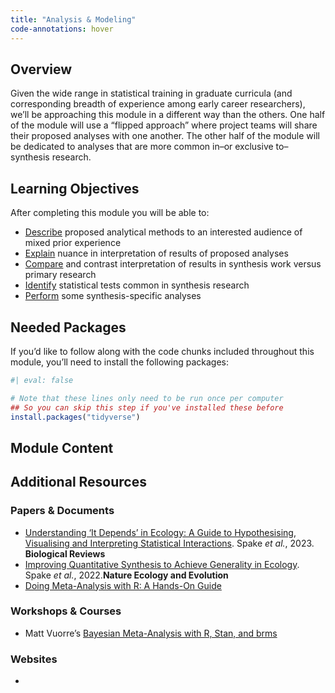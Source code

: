 ```yaml
---
title: "Analysis & Modeling"
code-annotations: hover
---
```


## Overview

Given the wide range in statistical training in graduate curricula (and corresponding breadth of experience among early career researchers), we'll be approaching this module in a different way than the others. One half of the module will use a "flipped approach" where project teams will share their proposed analyses with one another. The other half of the module will be dedicated to analyses that are more common in--or exclusive to--synthesis research.

## Learning Objectives

After completing this module you will be able to: 

- <u>Describe</u> proposed analytical methods to an interested audience of mixed prior experience
- <u>Explain</u> nuance in interpretation of results of proposed analyses
- <u>Compare</u> and contrast interpretation of results in synthesis work versus primary research
- <u>Identify</u> statistical tests common in synthesis research
- <u>Perform</u> some synthesis-specific analyses

## Needed Packages

If you'd like to follow along with the code chunks included throughout this module, you'll need to install the following packages:

```r
#| eval: false

# Note that these lines only need to be run once per computer
## So you can skip this step if you've installed these before
install.packages("tidyverse")
```

## Module Content



## Additional Resources

### Papers & Documents

- [Understanding ‘It Depends’ in Ecology: A Guide to Hypothesising, Visualising and Interpreting Statistical Interactions](https://onlinelibrary.wiley.com/doi/10.1111/brv.12939). Spake _et al._, 2023. **Biological Reviews** 
- [Improving Quantitative Synthesis to Achieve Generality in Ecology](https://www.nature.com/articles/s41559-022-01891-z). Spake _et al._, 2022.**Nature Ecology and Evolution**
- [Doing Meta-Analysis with R: A Hands-On Guide](https://bookdown.org/MathiasHarrer/Doing_Meta_Analysis_in_R/)

### Workshops & Courses

- Matt Vuorre's [Bayesian Meta-Analysis with R, Stan, and brms](https://mvuorre.github.io/posts/2016-09-29-bayesian-meta-analysis/)

### Websites

- 
